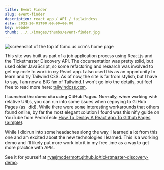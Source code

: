 ---
title: Event Finder
slug: event-finder
description: react app / API / tailwindcss
date: 2022-10-01T00:00:00+00:00
key: webdev
thumb: ../../images/thumbs/event-finder.jpg
---

![screenshot of the top of fcmc.us.com's home page](../../images/web-development/event-finder-screenshot.jpg)

This site was built as part of a job application process using React.js and the Ticketmaster Discovery API. The documentation was pretty solid, but used older JavaScript, so some refactoring and research was involved to get my code to work in my React app. I also used this as an opportunity to learn and try Tailwind CSS. As of now, the site is far from stylish, but I have to say, I am now a BIG fan of Tailwind. I won't go into the details, but feel free to read more here: [tailwindcss.com](https://tailwindcss.com/).

I launched the demo site using GitHub Pages. Normally, when working with relative URLs, you can run into some issues when depoying to GitHub Pages (as I did). While there were some interesting workarounds that others found online, by far the most elegant solution I found was this nifty guide on YouTube from PedroTech: [How To Deploy A React App To Github Pages (Simple)](https://www.youtube.com/watch?v=Q9n2mLqXFpU). 

While I did run into some headaches along the way, I learned a lot from this one and am excited about the new technologies I learned. This is a working demo and I'll likely put more work into it in my free time as a way to get more practice with APIs.

See it for yourself at [ryanjmcdermott.github.io/ticketmaster-discovery-demo](https://ryanjmcdermott.github.io/ticketmaster-discovery-demo/).